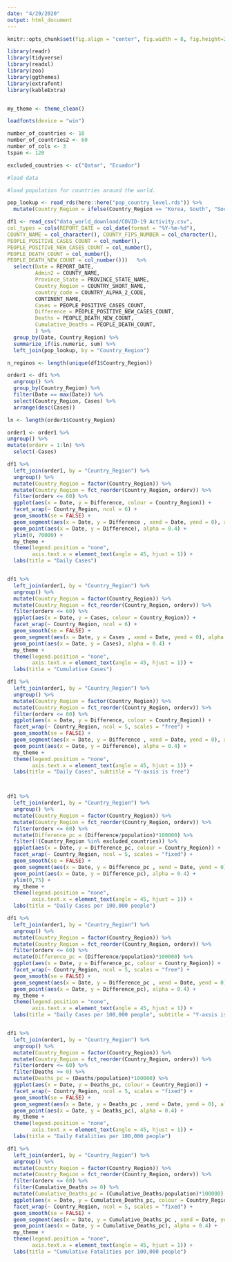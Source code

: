 ```yaml
---
date: "4/29/2020"
output: html_document
---
```


```r
knitr::opts_chunk$set(fig.align = "center", fig.width = 8, fig.height=25, echo = FALSE, message=FALSE, warning=FALSE)
```

```r
library(readr)
library(tidyverse)
library(readxl)
library(zoo)
library(ggthemes)
library(extrafont)
library(kableExtra)


my_theme <- theme_clean()

loadfonts(device = "win")

number_of_countries <- 10
number_of_countries2 <- 60
number_of_cols <- 3
tspan <- 120

excluded_countries <- c("Qatar", "Ecuador")

#load data 

#load population for countries around the world. 

pop_lookup <- read_rds(here::here("pop_country_level.rds")) %>% 
  mutate(Country_Region = ifelse(Country_Region == "Korea, South", "South Korea", Country_Region))

df1 <- read_csv("data_world_download/COVID-19 Activity.csv",
col_types = cols(REPORT_DATE = col_date(format = "%Y-%m-%d"),
COUNTY_NAME = col_character(), COUNTY_FIPS_NUMBER = col_character(),
PEOPLE_POSITIVE_CASES_COUNT = col_number(),
PEOPLE_POSITIVE_NEW_CASES_COUNT = col_number(),
PEOPLE_DEATH_COUNT = col_number(),
PEOPLE_DEATH_NEW_COUNT = col_number()))   %>% 
  select(Date = REPORT_DATE,
         Admin2 = COUNTY_NAME,
         Province_State = PROVINCE_STATE_NAME,
         Country_Region = COUNTRY_SHORT_NAME,
         country_code = COUNTRY_ALPHA_2_CODE,
         CONTINENT_NAME,
         Cases = PEOPLE_POSITIVE_CASES_COUNT,
         Difference = PEOPLE_POSITIVE_NEW_CASES_COUNT,
         Deaths = PEOPLE_DEATH_NEW_COUNT,
         Cumulative_Deaths = PEOPLE_DEATH_COUNT,
         ) %>%  
  group_by(Date, Country_Region) %>%  
  summarize_if(is.numeric, sum) %>%  
  left_join(pop_lookup, by = "Country_Region")

n_reginos <- length(unique(df1$Country_Region))

order1 <- df1 %>% 
  ungroup() %>% 
  group_by(Country_Region) %>% 
  filter(Date == max(Date)) %>%  
  select(Country_Region, Cases) %>%  
  arrange(desc(Cases)) 

ln <- length(order1$Country_Region)

order1 <- order1 %>%   
ungroup() %>% 
mutate(orderv = 1:ln) %>% 
  select(-Cases)

df1 %>% 
  left_join(order1, by = "Country_Region") %>% 
  ungroup() %>% 
  mutate(Country_Region = factor(Country_Region)) %>%  
  mutate(Country_Region = fct_reorder(Country_Region, orderv)) %>% 
  filter(orderv <= 60) %>% 
  ggplot(aes(x = Date, y = Difference, colour = Country_Region)) +  
  facet_wrap(~ Country_Region, ncol = 6) +
  geom_smooth(se = FALSE) +
  geom_segment(aes(x = Date, y = Difference , xend = Date, yend = 0), alpha = 0.3) + 
  geom_point(aes(x = Date, y = Difference), alpha = 0.4) +
  ylim(0, 70000) +
  my_theme +
  theme(legend.position = "none",
        axis.text.x = element_text(angle = 45, hjust = 1)) +
  labs(title = "Daily Cases")


df1 %>% 
  left_join(order1, by = "Country_Region") %>% 
  ungroup() %>% 
  mutate(Country_Region = factor(Country_Region)) %>%  
  mutate(Country_Region = fct_reorder(Country_Region, orderv)) %>% 
  filter(orderv <= 60) %>% 
  ggplot(aes(x = Date, y = Cases, colour = Country_Region)) +  
  facet_wrap(~ Country_Region, ncol = 6) +
  geom_smooth(se = FALSE) +
  geom_segment(aes(x = Date, y = Cases , xend = Date, yend = 0), alpha = 0.3) + 
  geom_point(aes(x = Date, y = Cases), alpha = 0.4) +
  my_theme +
  theme(legend.position = "none",
        axis.text.x = element_text(angle = 45, hjust = 1)) +
  labs(title = "Cumulative Cases")

df1 %>% 
  left_join(order1, by = "Country_Region") %>% 
  ungroup() %>% 
  mutate(Country_Region = factor(Country_Region)) %>%  
  mutate(Country_Region = fct_reorder(Country_Region, orderv)) %>% 
  filter(orderv <= 60) %>% 
  ggplot(aes(x = Date, y = Difference, colour = Country_Region)) +  
  facet_wrap(~ Country_Region, ncol = 5, scales = "free") +
  geom_smooth(se = FALSE) +
  geom_segment(aes(x = Date, y = Difference , xend = Date, yend = 0), alpha = 0.3) + 
  geom_point(aes(x = Date, y = Difference), alpha = 0.4) +
  my_theme +
  theme(legend.position = "none",
        axis.text.x = element_text(angle = 45, hjust = 1)) +
  labs(title = "Daily Cases", subtitle = "Y-axsis is free")



df1 %>% 
  left_join(order1, by = "Country_Region") %>% 
  ungroup() %>% 
  mutate(Country_Region = factor(Country_Region)) %>%  
  mutate(Country_Region = fct_reorder(Country_Region, orderv)) %>% 
  filter(orderv <= 60) %>% 
  mutate(Difference_pc = (Difference/population)*100000) %>% 
  filter(!(Country_Region %in% excluded_countries)) %>% 
  ggplot(aes(x = Date, y = Difference_pc, colour = Country_Region)) +  
  facet_wrap(~ Country_Region, ncol = 5, scales = "fixed") +
  geom_smooth(se = FALSE) +
  geom_segment(aes(x = Date, y = Difference_pc , xend = Date, yend = 0), alpha = 0.3) + 
  geom_point(aes(x = Date, y = Difference_pc), alpha = 0.4) +
  ylim(0,75) +
  my_theme +
  theme(legend.position = "none",
        axis.text.x = element_text(angle = 45, hjust = 1)) +
  labs(title = "Daily Cases per 100,000 people")

df1 %>% 
  left_join(order1, by = "Country_Region") %>% 
  ungroup() %>% 
  mutate(Country_Region = factor(Country_Region)) %>%  
  mutate(Country_Region = fct_reorder(Country_Region, orderv)) %>% 
  filter(orderv <= 60) %>% 
  mutate(Difference_pc = (Difference/population)*100000) %>% 
  ggplot(aes(x = Date, y = Difference_pc, colour = Country_Region)) +  
  facet_wrap(~ Country_Region, ncol = 5, scales = "free") +
  geom_smooth(se = FALSE) +
  geom_segment(aes(x = Date, y = Difference_pc , xend = Date, yend = 0), alpha = 0.3) + 
  geom_point(aes(x = Date, y = Difference_pc), alpha = 0.4) +
  my_theme +
  theme(legend.position = "none",
        axis.text.x = element_text(angle = 45, hjust = 1)) +
  labs(title = "Daily Cases per 100,000 people", subtitle = "Y-axsis is free")


df1 %>% 
  left_join(order1, by = "Country_Region") %>% 
  ungroup() %>% 
  mutate(Country_Region = factor(Country_Region)) %>%  
  mutate(Country_Region = fct_reorder(Country_Region, orderv)) %>% 
  filter(orderv <= 60) %>% 
  filter(Deaths >= 0) %>% 
  mutate(Deaths_pc = (Deaths/population)*100000) %>% 
  ggplot(aes(x = Date, y = Deaths_pc, colour = Country_Region)) +  
  facet_wrap(~ Country_Region, ncol = 5, scales = "fixed") +
  geom_smooth(se = FALSE) +
  geom_segment(aes(x = Date, y = Deaths_pc , xend = Date, yend = 0), alpha = 0.3) + 
  geom_point(aes(x = Date, y = Deaths_pc), alpha = 0.4) +
  my_theme +
  theme(legend.position = "none",
        axis.text.x = element_text(angle = 45, hjust = 1)) +
  labs(title = "Daily Fatalities per 100,000 people")

df1 %>% 
  left_join(order1, by = "Country_Region") %>% 
  ungroup() %>% 
  mutate(Country_Region = factor(Country_Region)) %>%  
  mutate(Country_Region = fct_reorder(Country_Region, orderv)) %>% 
  filter(orderv <= 60) %>% 
  filter(Cumulative_Deaths >= 0) %>% 
  mutate(Cumulative_Deaths_pc = (Cumulative_Deaths/population)*100000) %>% 
  ggplot(aes(x = Date, y = Cumulative_Deaths_pc, colour = Country_Region)) +  
  facet_wrap(~ Country_Region, ncol = 5, scales = "fixed") +
  geom_smooth(se = FALSE) +
  geom_segment(aes(x = Date, y = Cumulative_Deaths_pc , xend = Date, yend = 0), alpha = 0.3) + 
  geom_point(aes(x = Date, y = Cumulative_Deaths_pc), alpha = 0.4) +
  my_theme +
  theme(legend.position = "none",
        axis.text.x = element_text(angle = 45, hjust = 1)) +
  labs(title = "Cumulative Fatalities per 100,000 people")

```


